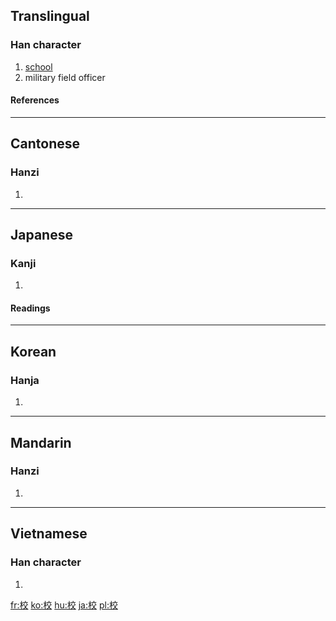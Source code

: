 ==Translingual==
===Han character===
{{Han char|rn=75|rad=木|as=06|sn=10|four=4094<sub>8</sub>|canj=木卜金大 (DYCK)}}
# [[school]]
# military field officer
====References====
{{Han ref|kx=0522.250|dkj=14713|dj=0910.270|hdz=21205.080|uh=6821|ud=26657|bh=AED5|bd=44757}}
----
==Cantonese==
===Hanzi===
{{yue-hanzi|jyut=|y=gaau3, haau6}}
# {{defn|Cantonese}}
----
==Japanese==
===Kanji===
{{ja-kanji|grade=1|rs=木06}}
# {{defn|Japanese}}
====Readings====
{{ja-readings|on=[[こう]] (kō), [[きょう]] (kyō)|kun=[[かせ]] (kase), [[くらべる]] (kuraberu), [[かんがえる]] (kangaeru)}}

----

==Korean==
===Hanja===
{{ko-hanja|hangeul=[[교]], [[효]]|eumhun=학교|rv=gyo, hyo|mr=kyo, hyo|y=kyo, hyo}}
# {{defn|Korean}}
----
==Mandarin==
===Hanzi===
{{cmn-hanzi|pin=[[xiào]] (xiao4)|wg=hsiao<sup>4</sup>}}
# {{defn|Mandarin}}
----
==Vietnamese==
===Han character===
{{vi-hantu|[[giáo]], [[hiệu]], [[hào]]}}
# {{defn|Vietnamese}}

[[fr:校]]
[[ko:校]]
[[hu:校]]
[[ja:校]]
[[pl:校]]